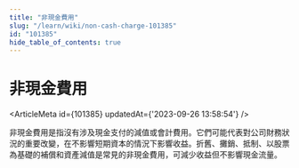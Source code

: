 ```yaml
---
title: "非現金費用"
slug: "/learn/wiki/non-cash-charge-101385"
id: "101385"
hide_table_of_contents: true
---
```



# 非現金費用

<ArticleMeta id={101385} updatedAt={'2023-09-26 13:58:54'} />
<div className='border-solid border-b border-t-0 my-4 border-[var(--ifm-color-gray-300)]' />

非現金費用是指沒有涉及現金支付的減值或會計費用。它們可能代表對公司財務狀況的重要改變，在不影響短期資本的情況下影響收益。折舊、攤銷、抵制、以股票為基礎的補償和資產減值是常見的非現金費用，可減少收益但不影響現金流量。
